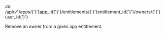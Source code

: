 
<MethodPill method="delete" />
## /api/v1/apps/{'{'}app_id{'}'}/entitlements/{'{'}entitlement_id{'}'}/owners/{'{'}user_id{'}'}

Remove an owner from a given app entitlement.
